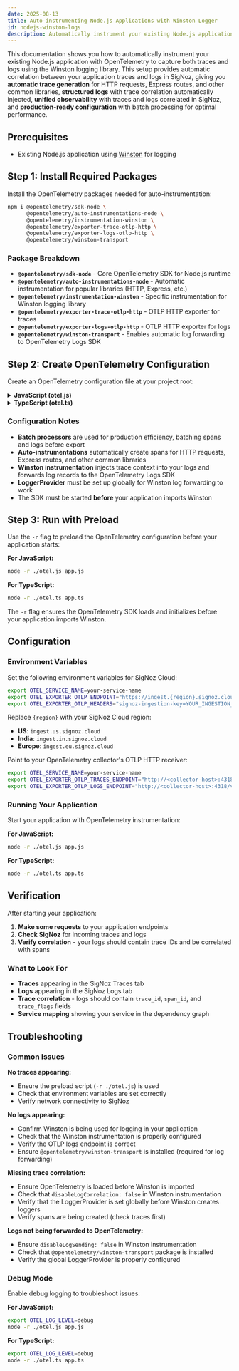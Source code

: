 ```yaml
---
date: 2025-08-13
title: Auto-instrumenting Node.js Applications with Winston Logger
id: nodejs-winston-logs
description: Automatically instrument your existing Node.js application with OpenTelemetry to capture both traces and logs using the Winston logging library
---
```


This documentation shows you how to automatically instrument your existing Node.js application with OpenTelemetry to capture both traces and logs using the Winston logging library. This setup provides automatic correlation between your application traces and logs in SigNoz, giving you **automatic trace generation** for HTTP requests, Express routes, and other common libraries, **structured logs** with trace correlation automatically injected, **unified observability** with traces and logs correlated in SigNoz, and **production-ready configuration** with batch processing for optimal performance.

## Prerequisites

- Existing Node.js application using [Winston](https://github.com/winstonjs/winston) for logging

## Step 1: Install Required Packages

Install the OpenTelemetry packages needed for auto-instrumentation:

```bash
npm i @opentelemetry/sdk-node \
      @opentelemetry/auto-instrumentations-node \
      @opentelemetry/instrumentation-winston \
      @opentelemetry/exporter-trace-otlp-http \
      @opentelemetry/exporter-logs-otlp-http \
      @opentelemetry/winston-transport
```

### Package Breakdown

- **`@opentelemetry/sdk-node`** - Core OpenTelemetry SDK for Node.js runtime
- **`@opentelemetry/auto-instrumentations-node`** - Automatic instrumentation for popular libraries (HTTP, Express, etc.)
- **`@opentelemetry/instrumentation-winston`** - Specific instrumentation for Winston logging library
- **`@opentelemetry/exporter-trace-otlp-http`** - OTLP HTTP exporter for traces
- **`@opentelemetry/exporter-logs-otlp-http`** - OTLP HTTP exporter for logs
- **`@opentelemetry/winston-transport`** - Enables automatic log forwarding to OpenTelemetry Logs SDK

## Step 2: Create OpenTelemetry Configuration

Create an OpenTelemetry configuration file at your project root:

<details>
<summary><strong>JavaScript (otel.js)</strong></summary>

```javascript
// otel.js
'use strict';

const { NodeSDK } = require('@opentelemetry/sdk-node');
const { getNodeAutoInstrumentations } = require('@opentelemetry/auto-instrumentations-node');
const { WinstonInstrumentation } = require('@opentelemetry/instrumentation-winston');

// traces
const { BatchSpanProcessor } = require('@opentelemetry/sdk-trace-base');
const { OTLPTraceExporter } = require('@opentelemetry/exporter-trace-otlp-http');

// logs
const { LoggerProvider, BatchLogRecordProcessor } = require('@opentelemetry/sdk-logs');
const { OTLPLogExporter } = require('@opentelemetry/exporter-logs-otlp-http');
const logsAPI = require('@opentelemetry/api-logs');

// resource
const { Resource } = require('@opentelemetry/resources');
const { SemanticResourceAttributes } = require('@opentelemetry/semantic-conventions');

// describe the service
const resource = new Resource({
  [SemanticResourceAttributes.SERVICE_NAME]: process.env.OTEL_SERVICE_NAME || 'winston-app',
});

// logs pipeline via LoggerProvider
const loggerProvider = new LoggerProvider({
  resource,
  processors: [new BatchLogRecordProcessor(new OTLPLogExporter())],
});
logsAPI.logs.setGlobalLoggerProvider(loggerProvider);

// traces via NodeSDK
const spanProcessors = [new BatchSpanProcessor(new OTLPTraceExporter())];

const sdk = new NodeSDK({
  resource,
  spanProcessors,
  instrumentations: [
    getNodeAutoInstrumentations(), // Creates spans for HTTP, Express, and more
    new WinstonInstrumentation({
      disableLogCorrelation: false, // inject trace_id, span_id, trace_flags
      disableLogSending: false,     // forward logs to OpenTelemetry Logs SDK
      // Optional: customize injected keys
      // logKeys: { traceId: 'trace_id', spanId: 'span_id', traceFlags: 'trace_flags' }
    }),
  ],
});

sdk.start();

// Optional graceful shutdown
process.on('SIGTERM', () => {
  sdk.shutdown().finally(() => process.exit(0));
});
```
</details>

<details>
<summary><strong>TypeScript (otel.ts)</strong></summary>

```typescript
// otel.ts
import { NodeSDK } from '@opentelemetry/sdk-node';
import { getNodeAutoInstrumentations } from '@opentelemetry/auto-instrumentations-node';
import { WinstonInstrumentation } from '@opentelemetry/instrumentation-winston';

// traces
import { BatchSpanProcessor } from '@opentelemetry/sdk-trace-base';
import { OTLPTraceExporter } from '@opentelemetry/exporter-trace-otlp-http';

// logs
import { LoggerProvider, BatchLogRecordProcessor } from '@opentelemetry/sdk-logs';
import { OTLPLogExporter } from '@opentelemetry/exporter-logs-otlp-http';
import * as logsAPI from '@opentelemetry/api-logs';

// resource
import { Resource } from '@opentelemetry/resources';
import { SemanticResourceAttributes } from '@opentelemetry/semantic-conventions';

// describe the service
const resource = new Resource({
  [SemanticResourceAttributes.SERVICE_NAME]: process.env.OTEL_SERVICE_NAME || 'winston-app',
});

// logs pipeline via LoggerProvider
const loggerProvider = new LoggerProvider({
  resource,
  processors: [new BatchLogRecordProcessor(new OTLPLogExporter())],
});
logsAPI.logs.setGlobalLoggerProvider(loggerProvider);

// traces via NodeSDK
const spanProcessors = [new BatchSpanProcessor(new OTLPTraceExporter())];

const sdk = new NodeSDK({
  resource,
  spanProcessors,
  instrumentations: [
    getNodeAutoInstrumentations(), // Creates spans for HTTP, Express, and more
    new WinstonInstrumentation({
      disableLogCorrelation: false, // inject trace_id, span_id, trace_flags
      disableLogSending: false,     // forward logs to OpenTelemetry Logs SDK
      // Optional: customize injected keys
      // logKeys: { traceId: 'trace_id', spanId: 'span_id', traceFlags: 'trace_flags' }
    }),
  ],
});

sdk.start();

// Optional graceful shutdown
process.on('SIGTERM', () => {
  sdk.shutdown().finally(() => process.exit(0));
});
```
</details>

### Configuration Notes

- **Batch processors** are used for production efficiency, batching spans and logs before export
- **Auto-instrumentations** automatically create spans for HTTP requests, Express routes, and other common libraries
- **Winston instrumentation** injects trace context into your logs and forwards log records to the OpenTelemetry Logs SDK
- **LoggerProvider** must be set up globally for Winston log forwarding to work
- The SDK must be started **before** your application imports Winston

## Step 3: Run with Preload

Use the `-r` flag to preload the OpenTelemetry configuration before your application starts:

**For JavaScript:**
```bash
node -r ./otel.js app.js
```

**For TypeScript:**
```bash
node -r ./otel.ts app.ts
```

The `-r` flag ensures the OpenTelemetry SDK loads and initializes before your application imports Winston.

## Configuration

### Environment Variables

<Tabs entityName="plans">
<TabItem value="signoz-cloud" label="SigNoz Cloud" default>

Set the following environment variables for SigNoz Cloud:

```bash
export OTEL_SERVICE_NAME=your-service-name
export OTEL_EXPORTER_OTLP_ENDPOINT="https://ingest.{region}.signoz.cloud:443"
export OTEL_EXPORTER_OTLP_HEADERS="signoz-ingestion-key=YOUR_INGESTION_KEY"
```

Replace `{region}` with your SigNoz Cloud region:
- **US**: `ingest.us.signoz.cloud`
- **India**: `ingest.in.signoz.cloud`  
- **Europe**: `ingest.eu.signoz.cloud`

</TabItem>
<TabItem value="self-host" label="Self-Host">

Point to your OpenTelemetry collector's OTLP HTTP receiver:

```bash
export OTEL_SERVICE_NAME=your-service-name
export OTEL_EXPORTER_OTLP_TRACES_ENDPOINT="http://<collector-host>:4318/v1/traces"
export OTEL_EXPORTER_OTLP_LOGS_ENDPOINT="http://<collector-host>:4318/v1/logs"
```

</TabItem>
</Tabs>

### Running Your Application

Start your application with OpenTelemetry instrumentation:

**For JavaScript:**
```bash
node -r ./otel.js app.js
```

**For TypeScript:**
```bash
node -r ./otel.ts app.ts
```

## Verification

After starting your application:

1. **Make some requests** to your application endpoints
2. **Check SigNoz** for incoming traces and logs
3. **Verify correlation** - your logs should contain trace IDs and be correlated with spans

### What to Look For

- **Traces** appearing in the SigNoz Traces tab
- **Logs** appearing in the SigNoz Logs tab
- **Trace correlation** - logs should contain `trace_id`, `span_id`, and `trace_flags` fields
- **Service mapping** showing your service in the dependency graph

## Troubleshooting

### Common Issues

**No traces appearing:**
- Ensure the preload script (`-r ./otel.js`) is used
- Check that environment variables are set correctly
- Verify network connectivity to SigNoz

**No logs appearing:**
- Confirm Winston is being used for logging in your application
- Check that the Winston instrumentation is properly configured
- Verify the OTLP logs endpoint is correct
- Ensure `@opentelemetry/winston-transport` is installed (required for log forwarding)

**Missing trace correlation:**
- Ensure OpenTelemetry is loaded before Winston is imported
- Check that `disableLogCorrelation: false` in Winston instrumentation
- Verify that the LoggerProvider is set globally before Winston creates loggers
- Verify spans are being created (check traces first)

**Logs not being forwarded to OpenTelemetry:**
- Ensure `disableLogSending: false` in Winston instrumentation
- Check that `@opentelemetry/winston-transport` package is installed
- Verify the global LoggerProvider is properly configured

### Debug Mode

Enable debug logging to troubleshoot issues:

**For JavaScript:**
```bash
export OTEL_LOG_LEVEL=debug
node -r ./otel.js app.js
```

**For TypeScript:**
```bash
export OTEL_LOG_LEVEL=debug
node -r ./otel.ts app.ts
```